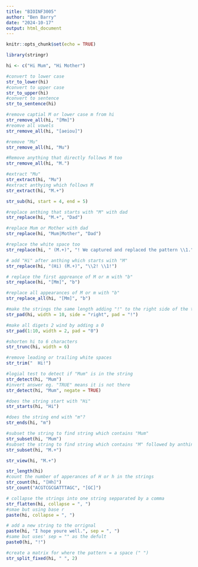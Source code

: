```yaml
---
title: "BIOINF3005"
author: "Ben Barry"
date: "2024-10-17"
output: html_document
---
```


```r
knitr::opts_chunk$set(echo = TRUE)
```

```r
library(stringr)
```

```r
hi <- c("Hi Mum", "Hi Mother")

#convert to lower case
str_to_lower(hi)
#convert to upper case
str_to_upper(hi)
#convert to sentence
str_to_sentence(hi)
```

```r
#remove captial M or lower case m from hi
str_remove_all(hi, "[Mm]")
#reomve all vowels
str_remove_all(hi, "[aeiou]")

#remove "Mu"
str_remove_all(hi, "Mu")

#Remove anything that directly follows M too
str_remove_all(hi, "M.")

```


```r
#extract "Mu"
str_extract(hi, "Mu")
#extract anthying which follows M
str_extract(hi, "M.+")

str_sub(hi, start = 4, end = 5)

```

```r
#replace anthing that starts with "M" with dad
str_replace(hi, "M.+", "Dad")

#replace Mum or Mother with dad
str_replace(hi, "Mum|Mother", "Dad")

#replace the white space too
str_replace(hi, " (M.+)", "! We captured and replaced the pattern \\1.")

# add "Hi" after anthing which starts with "M"
str_replace(hi, "(Hi) (M.+)", "\\2! \\1!")

# replace the first appreance of M or m with "b"
str_replace(hi, "[Mm]", "b")

#replace all appearances of M or m with "b"
str_replace_all(hi, "[Mm]", "b")
```


```r
#make the strings the same length adding "!" to the right side of the text
str_pad(hi, width = 10, side = "right", pad = "!")

#make all digets 2 wind by adding a 0
str_pad(1:10, width = 2, pad = "0")

#shorten hi to 6 characters
str_trunc(hi, width = 6)

#remove leading or trailing white spaces
str_trim("  Hi!")
```

```r
#logial test to detect if "Mum" is in the string
str_detect(hi, "Mum")
#invert answer eg. "TRUE" means it is not there
str_detect(hi, "Mum", negate = TRUE)

#does the string start with "Hi"
str_starts(hi, "Hi")

#does the string end with "m"?
str_ends(hi, "m")

#subset the string to find string which contains "Mum"
str_subset(hi, "Mum")
#subset the string to find string which contains "M" followed by anthing.
str_subset(hi, "M.+")

str_view(hi, "M.+")
```


```r
str_length(hi)
#count the number of apperances of H or h in the strings
str_count(hi, "[Hh]")
str_count("ACGTCGCGATTTAGC", "[GC]")
```

```r
# collapse the strings into one string sepparated by a comma
str_flatten(hi, collapse = ", ")
#smae but using base r 
paste(hi, collapse = ", ")

# add a new string to the orrignal
paste(hi, "I hope youre well.", sep = ", ")
#same but uses' sep = "" as the defult 
paste0(hi, "!")

#create a matrix for where the pattern = a space (" ") 
str_split_fixed(hi, " ", 2)
```

